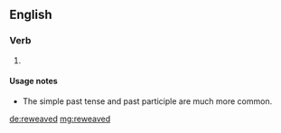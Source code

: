 ==English==

===Verb===
{{head|en}}

# {{en-past of|reweave}}

====Usage notes====
* The simple past tense {{term|rewove}} and past participle {{term|rewoven}} are much more common.

[[de:reweaved]]
[[mg:reweaved]]